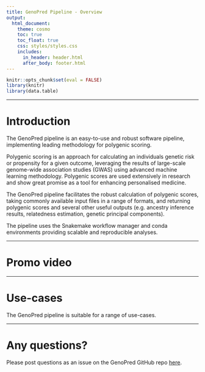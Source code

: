```yaml
---
title: GenoPred Pipeline - Overview
output: 
  html_document:
    theme: cosmo
    toc: true
    toc_float: true
    css: styles/styles.css
    includes:
      in_header: header.html
      after_body: footer.html
---
```


```r
knitr::opts_chunk$set(eval = FALSE)
library(knitr)
library(data.table)
```

***

# Introduction

The GenoPred pipeline is an easy-to-use and robust software pipeline, implementing leading methodology for polygenic scoring. 

Polygenic scoring is an approach for calculating an individuals genetic risk or propensity for a given outcome, leveraging the results of large-scale genome-wide association studies (GWAS) using advanced machine learning methodology. Polygenic scores are used extensively in research and show great promise as a tool for enhancing personalised medicine. 

The GenoPred pipeline facilitates the robust calculation of polygenic scores, taking commonly available input files in a range of formats, and returning polygenic scores and several other useful outputs (e.g. ancestry inference results, relatedness estimation, genetic principal components).

The pipeline uses the Snakemake workflow manager and conda environments providing scalable and reproducible analyses.

***

# Promo video

***

# Use-cases

The GenoPred pipeline is suitable for a range of use-cases.

***

# Any questions?

Please post questions as an issue on the GenoPred GitHub repo [here](https://github.com/opain/GenoPred/issues).

